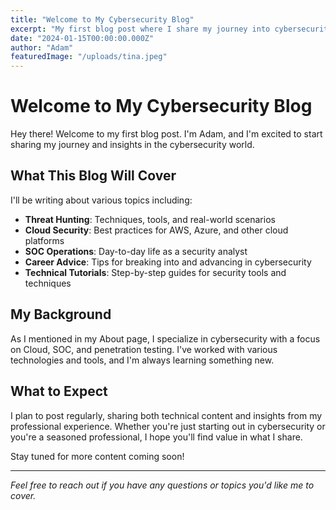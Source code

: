 ```yaml
---
title: "Welcome to My Cybersecurity Blog"
excerpt: "My first blog post where I share my journey into cybersecurity and what you can expect from this blog."
date: "2024-01-15T00:00:00.000Z"
author: "Adam"
featuredImage: "/uploads/tina.jpeg"
---
```


# Welcome to My Cybersecurity Blog

Hey there! Welcome to my first blog post. I'm Adam, and I'm excited to start sharing my journey and insights in the cybersecurity world.

## What This Blog Will Cover

I'll be writing about various topics including:

- **Threat Hunting**: Techniques, tools, and real-world scenarios
- **Cloud Security**: Best practices for AWS, Azure, and other cloud platforms
- **SOC Operations**: Day-to-day life as a security analyst
- **Career Advice**: Tips for breaking into and advancing in cybersecurity
- **Technical Tutorials**: Step-by-step guides for security tools and techniques

## My Background

As I mentioned in my About page, I specialize in cybersecurity with a focus on Cloud, SOC, and penetration testing. I've worked with various technologies and tools, and I'm always learning something new.

## What to Expect

I plan to post regularly, sharing both technical content and insights from my professional experience. Whether you're just starting out in cybersecurity or you're a seasoned professional, I hope you'll find value in what I share.

Stay tuned for more content coming soon!

---

*Feel free to reach out if you have any questions or topics you'd like me to cover.* 